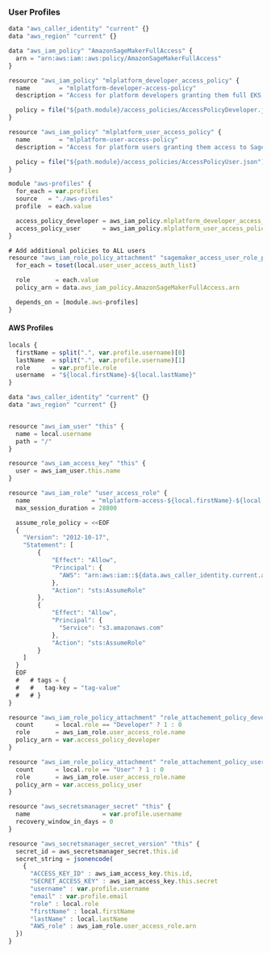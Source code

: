 ### User Profiles


\footnotesize
```javascript
data "aws_caller_identity" "current" {}
data "aws_region" "current" {}

data "aws_iam_policy" "AmazonSageMakerFullAccess" {
  arn = "arn:aws:iam::aws:policy/AmazonSageMakerFullAccess"
}

resource "aws_iam_policy" "mlplatform_developer_access_policy" {
  name        = "mlplatform-developer-access-policy"
  description = "Access for platform developers granting them full EKS, EC2, S3, RDS, VPC access"

  policy = file("${path.module}/access_policies/AccessPolicyDeveloper.json")
}

resource "aws_iam_policy" "mlplatform_user_access_policy" {
  name        = "mlplatform-user-access-policy"
  description = "Access for platform users granting them access to Sagemaker"

  policy = file("${path.module}/access_policies/AccessPolicyUser.json")
}

module "aws-profiles" {
  for_each = var.profiles
  source   = "./aws-profiles"
  profile  = each.value

  access_policy_developer = aws_iam_policy.mlplatform_developer_access_policy.arn
  access_policy_user      = aws_iam_policy.mlplatform_user_access_policy.arn
}

# Add additional policies to ALL users
resource "aws_iam_role_policy_attachment" "sagemaker_access_user_role_policy" {
  for_each = toset(local.user_user_access_auth_list)

  role       = each.value
  policy_arn = data.aws_iam_policy.AmazonSageMakerFullAccess.arn

  depends_on = [module.aws-profiles]
}
```
\normalsize


#### AWS Profiles


\footnotesize
```javascript
locals {
  firstName = split(".", var.profile.username)[0]
  lastName  = split(".", var.profile.username)[1]
  role      = var.profile.role
  username  = "${local.firstName}-${local.lastName}"
}

data "aws_caller_identity" "current" {}
data "aws_region" "current" {}


resource "aws_iam_user" "this" {
  name = local.username
  path = "/"
}

resource "aws_iam_access_key" "this" {
  user = aws_iam_user.this.name
}

resource "aws_iam_role" "user_access_role" {
  name                 = "mlplatform-access-${local.firstName}-${local.lastName}"
  max_session_duration = 28800

  assume_role_policy = <<EOF
  {
    "Version": "2012-10-17",
    "Statement": [
        {
            "Effect": "Allow",
            "Principal": {
              "AWS": "arn:aws:iam::${data.aws_caller_identity.current.account_id}:user/${aws_iam_user.this.name}"
            },
            "Action": "sts:AssumeRole"
        },
        {
            "Effect": "Allow",
            "Principal": {
              "Service": "s3.amazonaws.com"
            },
            "Action": "sts:AssumeRole"
        }
    ]
  }
  EOF
  #   # tags = {
  #   #   tag-key = "tag-value"
  #   # }
}

resource "aws_iam_role_policy_attachment" "role_attachement_policy_developer" {
  count      = local.role == "Developer" ? 1 : 0
  role       = aws_iam_role.user_access_role.name
  policy_arn = var.access_policy_developer
}

resource "aws_iam_role_policy_attachment" "role_attachement_policy_user" {
  count      = local.role == "User" ? 1 : 0
  role       = aws_iam_role.user_access_role.name
  policy_arn = var.access_policy_user
}

resource "aws_secretsmanager_secret" "this" {
  name                    = var.profile.username
  recovery_window_in_days = 0
}

resource "aws_secretsmanager_secret_version" "this" {
  secret_id = aws_secretsmanager_secret.this.id
  secret_string = jsonencode(
    {
      "ACCESS_KEY_ID" : aws_iam_access_key.this.id,
      "SECRET_ACCESS_KEY" : aws_iam_access_key.this.secret
      "username" : var.profile.username
      "email" : var.profile.email
      "role" : local.role
      "firstName" : local.firstName
      "lastName" : local.lastName
      "AWS_role" : aws_iam_role.user_access_role.arn
  })
}
```
\normalsize
